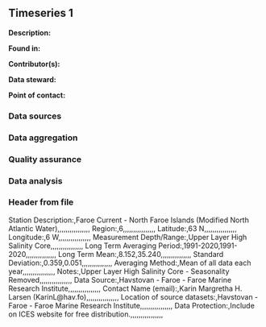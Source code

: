 ## Timeseries 1

**Description:** 


**Found in:**

**Contributor(s):**

**Data steward:**

**Point of contact:**

### Data sources

### Data aggregation

### Quality assurance

### Data analysis

### Header from file
Station Description:,Faroe Current - North Faroe Islands (Modified North Atlantic Water),,,,,,,,,,,,,,,,
Region:,6,,,,,,,,,,,,,,,,
Latitude:,63 N,,,,,,,,,,,,,,,,
Longitude:,6 W,,,,,,,,,,,,,,,,
Measurement Depth/Range:,Upper Layer High Salinity Core,,,,,,,,,,,,,,,,
Long Term Averaging Period:,1991-2020,1991-2020,,,,,,,,,,,,,,,
Long Term Mean:,8.152,35.240,,,,,,,,,,,,,,,
Standard Deviation:,0.359,0.051,,,,,,,,,,,,,,,
Averaging Method:,Mean of all data each year,,,,,,,,,,,,,,,,
Notes:,Upper Layer High Salinity Core - Seasonality Removed,,,,,,,,,,,,,,,,
Data Source:,Havstovan - Faroe - Faroe Marine Research Institute,,,,,,,,,,,,,,,,
Contact Name (email):,Karin Margretha H. Larsen (KarinL@hav.fo),,,,,,,,,,,,,,,,
Location of source datasets:,Havstovan - Faroe - Faroe Marine Research Institute,,,,,,,,,,,,,,,,
Data Protection:,Include on ICES website for free distribution.,,,,,,,,,,,,,,,,
